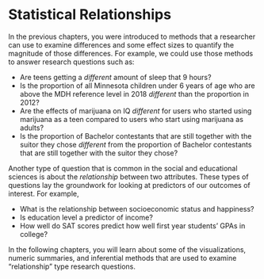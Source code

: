 # Statistical Relationships {#relationships}

In the previous chapters, you were introduced to methods that a researcher can use to examine differences and some effect sizes to quantify the magnitude of those differences. For example, we could use those methods to answer research questions such as:

- Are teens getting a *different* amount of sleep that 9 hours?
- Is the proportion of all Minnesota children under 6 years of age who are above the MDH reference level in 2018 *different* than the proportion in 2012?
- Are the effects of marijuana on IQ *different* for users who started using marijuana as a teen compared to users who start using marijuana as adults?
- Is the proportion of Bachelor contestants that are still together with the suitor they chose *different* from the proportion of Bachelor contestants that are still together with the suitor they chose?

Another type of question that is common in the social and educational sciences is about the *relationship* between two attributes. These types of questions lay the groundwork for looking at predictors of our outcomes of interest. For example,

- What is the relationship between socioeconomic status and happiness?
- Is education level a predictor of income?
- How well do SAT scores predict how well first year students' GPAs in college?

In the following chapters, you will learn about some of the visualizations, numeric summaries, and inferential methods that are used to examine "relationship" type research questions. 

<br />


<!-- ## References -->



